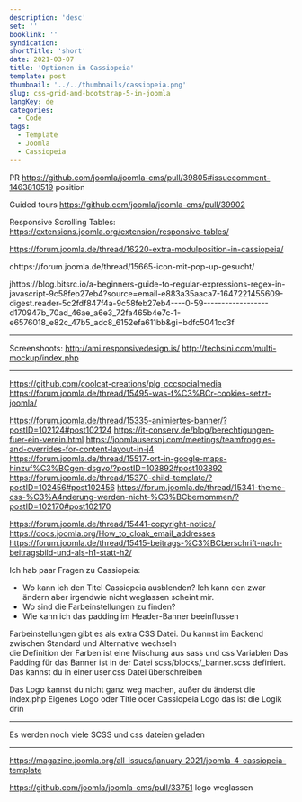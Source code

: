 ```yaml
---
description: 'desc'
set: ''
booklink: ''
syndication:
shortTitle: 'short'
date: 2021-03-07
title: 'Optionen in Cassiopeia'
template: post
thumbnail: '../../thumbnails/cassiopeia.png'
slug: css-grid-and-bootstrap-5-in-joomla
langKey: de
categories:
  - Code
tags:
  - Template
  - Joomla
  - Cassiopeia
---
```



PR https://github.com/joomla/joomla-cms/pull/39805#issuecomment-1463810519 position

Guided tours https://github.com/joomla/joomla-cms/pull/39902

Responsive Scrolling Tables: https://extensions.joomla.org/extension/responsive-tables/

https://forum.joomla.de/thread/16220-extra-modulposition-in-cassiopeia/

chttps://forum.joomla.de/thread/15665-icon-mit-pop-up-gesucht/

jhttps://blog.bitsrc.io/a-beginners-guide-to-regular-expressions-regex-in-javascript-9c58feb27eb4?source=email-e883a35aaca7-1647221455609-digest.reader-5c2fdf847f4a-9c58feb27eb4----0-59------------------d170947b_70ad_46ae_a6e3_72fa465b4e7c-1-e6576018_e82c_47b5_adc8_6152efa611bb&gi=bdfc5041cc3f

---
Screenshoots:
http://ami.responsivedesign.is/
http://techsini.com/multi-mockup/index.php

---
https://github.com/coolcat-creations/plg_cccsocialmedia
https://forum.joomla.de/thread/15495-was-f%C3%BCr-cookies-setzt-joomla/


https://forum.joomla.de/thread/15335-animiertes-banner/?postID=102124#post102124
https://it-conserv.de/blog/berechtigungen-fuer-ein-verein.html
https://joomlausersnj.com/meetings/teamfroggies-and-overrides-for-content-layout-in-j4
https://forum.joomla.de/thread/15517-ort-in-google-maps-hinzuf%C3%BCgen-dsgvo/?postID=103892#post103892
https://forum.joomla.de/thread/15370-child-template/?postID=102456#post102456
https://forum.joomla.de/thread/15341-theme-css-%C3%A4nderung-werden-nicht-%C3%BCbernommen/?postID=102170#post102170

https://forum.joomla.de/thread/15441-copyright-notice/
https://docs.joomla.org/How_to_cloak_email_addresses
https://forum.joomla.de/thread/15415-beitrags-%C3%BCberschrift-nach-beitragsbild-und-als-h1-statt-h2/

Ich hab paar Fragen zu Cassiopeia: 
- Wo kann ich den Titel Cassiopeia ausblenden? Ich kann den zwar ändern aber irgendwie nicht weglassen scheint mir. 
- Wo sind die Farbeinstellungen zu finden? 
- Wie kann ich das padding im Header-Banner beeinflussen

Farbeinstellungen gibt es als extra CSS Datei. Du kannst im Backend zwischen Standard und Alternative wechseln  
die Definition der Farben ist eine Mischung aus sass und css Variablen
Das Padding für das Banner ist in der Datei scss/blocks/_banner.scss definiert. Das kannst du in einer user.css Datei überschreiben

Das Logo kannst du nicht ganz weg machen, außer du änderst die index.php
Eigenes Logo oder Title oder Cassiopeia Logo
das ist die Logik drin

---
Es werden noch viele SCSS und css dateien geladen

---
https://magazine.joomla.org/all-issues/january-2021/joomla-4-cassiopeia-template

https://github.com/joomla/joomla-cms/pull/33751 logo weglassen
